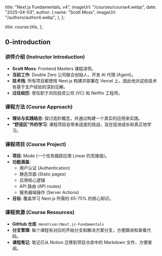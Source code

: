 
  title: "Next.js Fundamentals, v4",
  imageUrl: "/courses/course4.webp",
  date: "2025-04-03",
  author: {
    name: "Scott Moss",
    imageUrl: "/authors/author4.webp",
  },
};

  title: course.title,
};


## 0-introduction

### 讲师介绍 (Instructor Introduction)

- **Scott Moss**: Frontend Masters 课程讲师。
- **当前工作**: Double Zero 公司联合创始人，开发 AI 代理 (Agent)。
- **技术栈**: 所有项目都使用 Next.js 构建并部署在 Vercel 上，因此他对这些技术有基于生产经验的深刻见解。
- **过往经历**: 曾任职于风险投资公司 (VC) 和 Netflix 工程师。

### 课程方法 (Course Approach)

- **理论与实践结合**: 探讨高阶概念，并通过构建一个真实的应用来实践。
- **“舒适区”外的学习**: 课程项目会带来适度的挑战，旨在促进成长和真正地学习。

### 课程项目 (Course Project)

- **项目**: Mode (一个任务跟踪应用 Linear 的克隆版)。
- **功能涵盖**:
  - 用户认证 (Authentication)
  - 静态页面 (Static pages)
  - 应用核心逻辑
  - API 路由 (API routes)
  - 服务器端操作 (Server Actions)
- **目标**: 覆盖学习 Next.js 所需的 65-75% 的核心知识。

### 课程资源 (Course Resources)

- **GitHub 仓库**: `Hendrixer/Next.js-Fundamentals`
- **分支管理**: 每个课程有对应的开始分支和解决方案分支，方便跟进和查看代码。
- **课程笔记**: 笔记已从 Notion 迁移到项目仓库中的 Markdown 文件，方便查阅。
